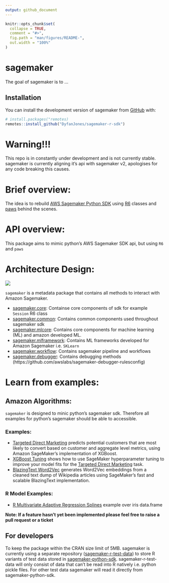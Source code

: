 ```yaml
---
output: github_document
---
```


<!-- README.md is generated from README.Rmd. Please edit that file -->

```r
knitr::opts_chunk$set(
  collapse = TRUE,
  comment = "#>",
  fig.path = "man/figures/README-",
  out.width = "100%"
)
```

# sagemaker

<!-- badges: start -->
<!-- badges: end -->

The goal of sagemaker is to ...

## Installation

You can install the development version of sagemaker from [GitHub](https://github.com/) with:

```r
# install.packages("remotes)
remotes::install_github("DyfanJones/sagemaker-r-sdk")
```

# Warning!!!
This repo is in constantly under development and is not currently stable. sagemaker is currently aligning it's api with sagemaker v2, apologises for any code breaking this causes.

# Brief overview:

The idea is to rebuild [AWS Sagemaker Python SDK](https://github.com/aws/sagemaker-python-sdk) using [R6](https://github.com/r-lib/R6) classes and [paws](https://github.com/paws-r/paws) behind the scenes.

# API overview:

This package aims to mimic python's AWS Sagemaker SDK api, but using `R6` and `paws`

# Architecture Design:

![](architecture/dependency_map.png)


`sagemaker` is a metadata package that contains all methods to interact with Amazon Sagemaker.

* [sagemaker.core](https://github.com/DyfanJones/sagemaker-r-local): Containse core components of sdk for example `Session` R6 class
* [sagemaker.common](https://github.com/DyfanJones/sagemaker-r-common): Contains common components used throughout sagemaker sdk
* [sagemaker.mlcore](https://github.com/DyfanJones/sagemaker-r-mlcore): Contains core components for machine learning (ML) and amazon developed ML.
* [sagemaker.mlframework](https://github.com/DyfanJones/sagemaker-r-mlframework): Contains ML frameworks developed for Amazon Sagemaker i.e. `SKLearn`
* [sagemaker.workflow](https://github.com/DyfanJones/sagemaker-r-workflow): Contains sagemaker pipeline and workflows
* [sagemaker.debugger](https://github.com/DyfanJones/sagemaker-r-debugger): Contains debugging methods (https://github.com/awslabs/sagemaker-debugger-rulesconfig)

# Learn from examples:

## Amazon Algorithms:

`sagemaker` is designed to minic python's sagemaker sdk. Therefore all examples for python's sagemaker should be able to accessible. 

### Examples:

* [Targeted Direct Marketing](https://github.com/DyfanJones/sagemaker-r-sdk/tree/master/examples/introduction_to_applying_machine_learning/xgboost_direct_marketing) predicts potential customers that are most likely to convert based on customer and aggregate level metrics, using Amazon SageMaker's implementation of XGBoost.
* [XGBoost Tuning](https://github.com/DyfanJones/sagemaker-r-sdk/blob/master/examples/hyparameter_tuning/xgboost_direct_maketing) shows how to use SageMaker hyperparameter tuning to improve your model fits for the [Targeted Direct Marketing](https://github.com/DyfanJones/sagemaker-r-sdk/tree/master/examples/introduction_to_applying_machine_learning/xgboost_direct_marketing) task.
* [BlazingText Word2Vec](https://github.com/DyfanJones/sagemaker-r-sdk/tree/master/examples/introduction_to_amazon_algorithms/blazingtext_word2vec_text8) generates Word2Vec embeddings from a cleaned text dump of Wikipedia articles using SageMaker's fast and scalable BlazingText implementation.

### R Model Examples:

* [R Multivariate Adaptive Regression Splines](https://github.com/DyfanJones/sagemaker-r-sdk/tree/master/examples/hyparameter_tuning/r_bring_your_own/mars-restrserve) example over iris data.frame


**Note: If a feature hasn't yet been implemented please feel free to raise a pull request or a ticket**

## For developers

To keep the package within the CRAN size limit of 5MB. sagemaker is currently using a separate repository ([sagemaker-r-test-data](https://github.com/DyfanJones/sagemaker-r-test-data)) to store R variants of test data stored in [sagemaker-python-sdk](https://github.com/aws/sagemaker-python-sdk). sagemaker-r-test-data will only consist of data that can't be read into R natively i.e. python pickle files. For other test data sagemaker will read it directly from sagemaker-python-sdk.
